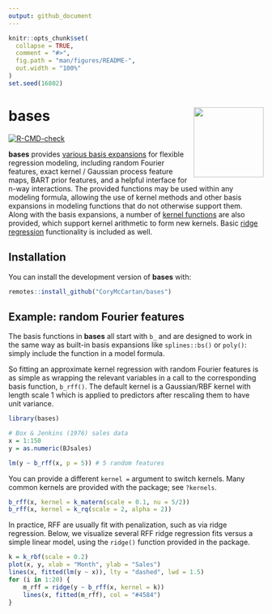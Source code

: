 ```yaml
---
output: github_document
---
```


<!-- README.md is generated from README.Rmd. Please edit that file -->

```r
knitr::opts_chunk$set(
  collapse = TRUE,
  comment = "#>",
  fig.path = "man/figures/README-",
  out.width = "100%"
)
set.seed(16802)
```

# **bases** <a href="https://corymccartan.com/bases/"><img src="man/figures/logo.png" align="right" height="138" /></a>

<!-- badges: start -->
[![R-CMD-check](https://github.com/CoryMcCartan/bases/actions/workflows/R-CMD-check.yaml/badge.svg)](https://github.com/CoryMcCartan/bases/actions/workflows/R-CMD-check.yaml)
<!-- badges: end -->

**bases** provides [various basis expansions](./reference/index.html#basis-expansions) 
for flexible regression modeling, including random Fourier features, exact
kernel / Gaussian process feature maps, BART prior features, and a helpful
interface for n-way interactions. The provided functions may be used within any
modeling formula, allowing the use of kernel methods and other basis expansions
in modeling functions that do not otherwise support them.  Along with the basis
expansions, a number of [kernel functions](./reference/kernels.html) are also 
provided, which support kernel arithmetic to form new kernels. Basic 
[ridge regression](./reference/ridge.html) functionality is included as well.

## Installation

You can install the development version of **bases** with:

``` r
remotes::install_github("CoryMcCartan/bases")
```

## Example: random Fourier features

The basis functions in **bases** all start with `b_` and are designed to work in
the same way as built-in basis expansions like `splines::bs()` or `poly()`: simply
include the function in a model formula.

So fitting an approximate kernel regression with random Fourier features is as simple as wrapping the relevant variables in a call to the corresponding basis function, `b_rff()`.
The default kernel is a Gaussian/RBF kernel with length scale 1 which is applied to predictors after rescaling them to have unit variance.

```r
library(bases)

# Box & Jenkins (1976) sales data
x = 1:150
y = as.numeric(BJsales) 

lm(y ~ b_rff(x, p = 5)) # 5 random features
```

You can provide a different `kernel = ` argument to switch kernels.
Many common kernels are provided with the package; see `?kernels`.

```r
b_rff(x, kernel = k_matern(scale = 0.1, nu = 5/2))
b_rff(x, kernel = k_rq(scale = 2, alpha = 2))
```

In practice, RFF are usually fit with penalization, such as via ridge regression.
Below, we visualize several RFF ridge regression fits versus a simple linear model, using the `ridge()` function provided in the package.
```r
k = k_rbf(scale = 0.2)
plot(x, y, xlab = "Month", ylab = "Sales")
lines(x, fitted(lm(y ~ x)), lty = "dashed", lwd = 1.5)
for (i in 1:20) {
    m_rff = ridge(y ~ b_rff(x, kernel = k))
    lines(x, fitted(m_rff), col = "#4584")
}
```
